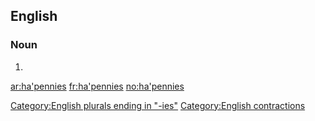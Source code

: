 ==English==

===Noun===
{{head|en}}

# {{plural of|ha'penny|lang=en}}

[[Category:English plurals ending in "-ies"]]
[[Category:English contractions]]

[[ar:ha'pennies]]
[[fr:ha'pennies]]
[[no:ha'pennies]]